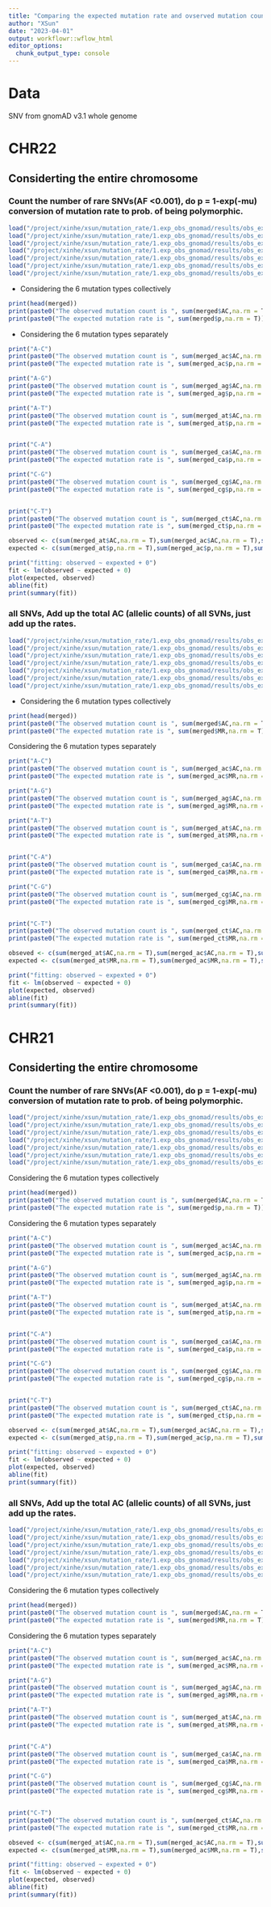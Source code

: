 ```yaml
---
title: "Comparing the expected mutation rate and ovserved mutation counts"
author: "XSun"
date: "2023-04-01"
output: workflowr::wflow_html
editor_options:
  chunk_output_type: console
---
```




# Data

SNV from gnomAD v3.1 whole genome 

# CHR22

## Considerting the entire chromosome

### Count the number of rare SNVs(AF <0.001),  do p = 1-exp(-mu) conversion of mutation rate to prob. of being polymorphic.

```r
load("/project/xinhe/xsun/mutation_rate/1.exp_obs_gnomad/results/obs_exp_merged_rare.rdata")
load("/project/xinhe/xsun/mutation_rate/1.exp_obs_gnomad/results/obs_exp_merged_rare_ac.rdata")
load("/project/xinhe/xsun/mutation_rate/1.exp_obs_gnomad/results/obs_exp_merged_rare_ag.rdata")
load("/project/xinhe/xsun/mutation_rate/1.exp_obs_gnomad/results/obs_exp_merged_rare_at.rdata")
load("/project/xinhe/xsun/mutation_rate/1.exp_obs_gnomad/results/obs_exp_merged_rare_cg.rdata")
load("/project/xinhe/xsun/mutation_rate/1.exp_obs_gnomad/results/obs_exp_merged_rare_ct.rdata")
load("/project/xinhe/xsun/mutation_rate/1.exp_obs_gnomad/results/obs_exp_merged_rare_ca.rdata")

```

- Considering the 6 mutation types collectively

```r
print(head(merged))
print(paste0("The observed mutation count is ", sum(merged$AC,na.rm = T)))
print(paste0("The expected mutation rate is ", sum(merged$p,na.rm = T)))
```

- Considering the 6 mutation types separately

```r
print("A-C")
print(paste0("The observed mutation count is ", sum(merged_ac$AC,na.rm = T)))
print(paste0("The expected mutation rate is ", sum(merged_ac$p,na.rm = T)))

print("A-G")
print(paste0("The observed mutation count is ", sum(merged_ag$AC,na.rm = T)))
print(paste0("The expected mutation rate is ", sum(merged_ag$p,na.rm = T)))

print("A-T")
print(paste0("The observed mutation count is ", sum(merged_at$AC,na.rm = T)))
print(paste0("The expected mutation rate is ", sum(merged_at$p,na.rm = T)))


print("C-A")
print(paste0("The observed mutation count is ", sum(merged_ca$AC,na.rm = T)))
print(paste0("The expected mutation rate is ", sum(merged_ca$p,na.rm = T)))

print("C-G")
print(paste0("The observed mutation count is ", sum(merged_cg$AC,na.rm = T)))
print(paste0("The expected mutation rate is ", sum(merged_cg$p,na.rm = T)))


print("C-T")
print(paste0("The observed mutation count is ", sum(merged_ct$AC,na.rm = T)))
print(paste0("The expected mutation rate is ", sum(merged_ct$p,na.rm = T)))

observed <- c(sum(merged_at$AC,na.rm = T),sum(merged_ac$AC,na.rm = T),sum(merged_ag$AC,na.rm = T),sum(merged_ct$AC,na.rm = T),sum(merged_cg$AC,na.rm = T),sum(merged_ca$AC,na.rm = T))
expected <- c(sum(merged_at$p,na.rm = T),sum(merged_ac$p,na.rm = T),sum(merged_ag$p,na.rm = T),sum(merged_ct$p,na.rm = T),sum(merged_cg$p,na.rm = T),sum(merged_ca$p,na.rm = T))

print("fitting: observed ~ expexted + 0")
fit <- lm(observed ~ expected + 0)
plot(expected, observed)
abline(fit)
print(summary(fit))

```


### all SNVs, Add up the total AC (allelic counts) of all SVNs, just add up the rates.
```r
load("/project/xinhe/xsun/mutation_rate/1.exp_obs_gnomad/results/obs_exp_merged_all.rdata")
load("/project/xinhe/xsun/mutation_rate/1.exp_obs_gnomad/results/obs_exp_merged_all_ac.rdata")
load("/project/xinhe/xsun/mutation_rate/1.exp_obs_gnomad/results/obs_exp_merged_all_ag.rdata")
load("/project/xinhe/xsun/mutation_rate/1.exp_obs_gnomad/results/obs_exp_merged_all_at.rdata")
load("/project/xinhe/xsun/mutation_rate/1.exp_obs_gnomad/results/obs_exp_merged_all_cg.rdata")
load("/project/xinhe/xsun/mutation_rate/1.exp_obs_gnomad/results/obs_exp_merged_all_ct.rdata")
load("/project/xinhe/xsun/mutation_rate/1.exp_obs_gnomad/results/obs_exp_merged_all_ca.rdata")
```


- Considering the 6 mutation types collectively

```r
print(head(merged))
print(paste0("The observed mutation count is ", sum(merged$AC,na.rm = T)))
print(paste0("The expected mutation rate is ", sum(merged$MR,na.rm = T)))
```

Considering the 6 mutation types separately

```r
print("A-C")
print(paste0("The observed mutation count is ", sum(merged_ac$AC,na.rm = T)))
print(paste0("The expected mutation rate is ", sum(merged_ac$MR,na.rm = T)))

print("A-G")
print(paste0("The observed mutation count is ", sum(merged_ag$AC,na.rm = T)))
print(paste0("The expected mutation rate is ", sum(merged_ag$MR,na.rm = T)))

print("A-T")
print(paste0("The observed mutation count is ", sum(merged_at$AC,na.rm = T)))
print(paste0("The expected mutation rate is ", sum(merged_at$MR,na.rm = T)))


print("C-A")
print(paste0("The observed mutation count is ", sum(merged_ca$AC,na.rm = T)))
print(paste0("The expected mutation rate is ", sum(merged_ca$MR,na.rm = T)))

print("C-G")
print(paste0("The observed mutation count is ", sum(merged_cg$AC,na.rm = T)))
print(paste0("The expected mutation rate is ", sum(merged_cg$MR,na.rm = T)))


print("C-T")
print(paste0("The observed mutation count is ", sum(merged_ct$AC,na.rm = T)))
print(paste0("The expected mutation rate is ", sum(merged_ct$MR,na.rm = T)))

obseved <- c(sum(merged_at$AC,na.rm = T),sum(merged_ac$AC,na.rm = T),sum(merged_ag$AC,na.rm = T),sum(merged_ct$AC,na.rm = T),sum(merged_cg$AC,na.rm = T),sum(merged_ca$AC,na.rm = T))
expected <- c(sum(merged_at$MR,na.rm = T),sum(merged_ac$MR,na.rm = T),sum(merged_ag$MR,na.rm = T),sum(merged_ct$MR,na.rm = T),sum(merged_cg$MR,na.rm = T),sum(merged_ca$MR,na.rm = T))

print("fitting: observed ~ expexted + 0")
fit <- lm(observed ~ expected + 0)
plot(expected, observed)
abline(fit)
print(summary(fit))
```


# CHR21


## Considerting the entire chromosome

### Count the number of rare SNVs(AF <0.001),  do p = 1-exp(-mu) conversion of mutation rate to prob. of being polymorphic.

```r
load("/project/xinhe/xsun/mutation_rate/1.exp_obs_gnomad/results/obs_exp_merged_rare_chr21.rdata")
load("/project/xinhe/xsun/mutation_rate/1.exp_obs_gnomad/results/obs_exp_merged_rare_ac_chr21.rdata")
load("/project/xinhe/xsun/mutation_rate/1.exp_obs_gnomad/results/obs_exp_merged_rare_ag_chr21.rdata")
load("/project/xinhe/xsun/mutation_rate/1.exp_obs_gnomad/results/obs_exp_merged_rare_at_chr21.rdata")
load("/project/xinhe/xsun/mutation_rate/1.exp_obs_gnomad/results/obs_exp_merged_rare_cg_chr21.rdata")
load("/project/xinhe/xsun/mutation_rate/1.exp_obs_gnomad/results/obs_exp_merged_rare_ct_chr21.rdata")
load("/project/xinhe/xsun/mutation_rate/1.exp_obs_gnomad/results/obs_exp_merged_rare_ca_chr21.rdata")

```

Considering the 6 mutation types collectively

```r
print(head(merged))
print(paste0("The observed mutation count is ", sum(merged$AC,na.rm = T)))
print(paste0("The expected mutation rate is ", sum(merged$p,na.rm = T)))
```

Considering the 6 mutation types separately

```r
print("A-C")
print(paste0("The observed mutation count is ", sum(merged_ac$AC,na.rm = T)))
print(paste0("The expected mutation rate is ", sum(merged_ac$p,na.rm = T)))

print("A-G")
print(paste0("The observed mutation count is ", sum(merged_ag$AC,na.rm = T)))
print(paste0("The expected mutation rate is ", sum(merged_ag$p,na.rm = T)))

print("A-T")
print(paste0("The observed mutation count is ", sum(merged_at$AC,na.rm = T)))
print(paste0("The expected mutation rate is ", sum(merged_at$p,na.rm = T)))


print("C-A")
print(paste0("The observed mutation count is ", sum(merged_ca$AC,na.rm = T)))
print(paste0("The expected mutation rate is ", sum(merged_ca$p,na.rm = T)))

print("C-G")
print(paste0("The observed mutation count is ", sum(merged_cg$AC,na.rm = T)))
print(paste0("The expected mutation rate is ", sum(merged_cg$p,na.rm = T)))


print("C-T")
print(paste0("The observed mutation count is ", sum(merged_ct$AC,na.rm = T)))
print(paste0("The expected mutation rate is ", sum(merged_ct$p,na.rm = T)))

observed <- c(sum(merged_at$AC,na.rm = T),sum(merged_ac$AC,na.rm = T),sum(merged_ag$AC,na.rm = T),sum(merged_ct$AC,na.rm = T),sum(merged_cg$AC,na.rm = T),sum(merged_ca$AC,na.rm = T))
expected <- c(sum(merged_at$p,na.rm = T),sum(merged_ac$p,na.rm = T),sum(merged_ag$p,na.rm = T),sum(merged_ct$p,na.rm = T),sum(merged_cg$p,na.rm = T),sum(merged_ca$p,na.rm = T))

print("fitting: observed ~ expexted + 0")
fit <- lm(observed ~ expected + 0)
plot(expected, observed)
abline(fit)
print(summary(fit))

```


### all SNVs, Add up the total AC (allelic counts) of all SVNs, just add up the rates.
```r
load("/project/xinhe/xsun/mutation_rate/1.exp_obs_gnomad/results/obs_exp_merged_all_chr21.rdata")
load("/project/xinhe/xsun/mutation_rate/1.exp_obs_gnomad/results/obs_exp_merged_all_ac_chr21.rdata")
load("/project/xinhe/xsun/mutation_rate/1.exp_obs_gnomad/results/obs_exp_merged_all_ag_chr21.rdata")
load("/project/xinhe/xsun/mutation_rate/1.exp_obs_gnomad/results/obs_exp_merged_all_at_chr21.rdata")
load("/project/xinhe/xsun/mutation_rate/1.exp_obs_gnomad/results/obs_exp_merged_all_cg_chr21.rdata")
load("/project/xinhe/xsun/mutation_rate/1.exp_obs_gnomad/results/obs_exp_merged_all_ct_chr21.rdata")
load("/project/xinhe/xsun/mutation_rate/1.exp_obs_gnomad/results/obs_exp_merged_all_ca_chr21.rdata")
```


Considering the 6 mutation types collectively

```r
print(head(merged))
print(paste0("The observed mutation count is ", sum(merged$AC,na.rm = T)))
print(paste0("The expected mutation rate is ", sum(merged$MR,na.rm = T)))
```

Considering the 6 mutation types separately

```r
print("A-C")
print(paste0("The observed mutation count is ", sum(merged_ac$AC,na.rm = T)))
print(paste0("The expected mutation rate is ", sum(merged_ac$MR,na.rm = T)))

print("A-G")
print(paste0("The observed mutation count is ", sum(merged_ag$AC,na.rm = T)))
print(paste0("The expected mutation rate is ", sum(merged_ag$MR,na.rm = T)))

print("A-T")
print(paste0("The observed mutation count is ", sum(merged_at$AC,na.rm = T)))
print(paste0("The expected mutation rate is ", sum(merged_at$MR,na.rm = T)))


print("C-A")
print(paste0("The observed mutation count is ", sum(merged_ca$AC,na.rm = T)))
print(paste0("The expected mutation rate is ", sum(merged_ca$MR,na.rm = T)))

print("C-G")
print(paste0("The observed mutation count is ", sum(merged_cg$AC,na.rm = T)))
print(paste0("The expected mutation rate is ", sum(merged_cg$MR,na.rm = T)))


print("C-T")
print(paste0("The observed mutation count is ", sum(merged_ct$AC,na.rm = T)))
print(paste0("The expected mutation rate is ", sum(merged_ct$MR,na.rm = T)))

obseved <- c(sum(merged_at$AC,na.rm = T),sum(merged_ac$AC,na.rm = T),sum(merged_ag$AC,na.rm = T),sum(merged_ct$AC,na.rm = T),sum(merged_cg$AC,na.rm = T),sum(merged_ca$AC,na.rm = T))
expected <- c(sum(merged_at$MR,na.rm = T),sum(merged_ac$MR,na.rm = T),sum(merged_ag$MR,na.rm = T),sum(merged_ct$MR,na.rm = T),sum(merged_cg$MR,na.rm = T),sum(merged_ca$MR,na.rm = T))

print("fitting: observed ~ expexted + 0")
fit <- lm(observed ~ expected + 0)
plot(expected, observed)
abline(fit)
print(summary(fit))
```